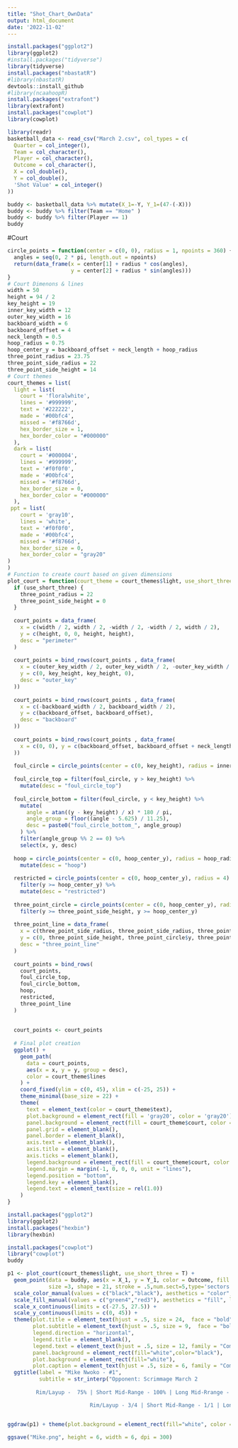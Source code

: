 ```yaml
---
title: "Shot_Chart_OwnData"
output: html_document
date: '2022-11-02'
---
```


```r
install.packages("ggplot2")
library(ggplot2)
#install.packages("tidyverse")
library(tidyverse)
install.packages("nbastatR")
#library(nbastatR)
devtools::install_github  
#library(ncaahoopR)
install.packages("extrafont")
library(extrafont)
install.packages("cowplot")
library(cowplot) 
```

```r
library(readr)
basketball_data <- read_csv("March 2.csv", col_types = c(
  Quarter = col_integer(),
  Team = col_character(),
  Player = col_character(),
  Outcome = col_character(),
  X = col_double(),
  Y = col_double(),
  'Shot Value' = col_integer()
))

buddy <- basketball_data %>% mutate(X_1=-Y, Y_1=(47-(-X)))
buddy <- buddy %>% filter(Team == "Home" )
buddy <- buddy %>% filter(Player == 1)
buddy
```

#Court
```r
circle_points = function(center = c(0, 0), radius = 1, npoints = 360) {
  angles = seq(0, 2 * pi, length.out = npoints)
  return(data_frame(x = center[1] + radius * cos(angles),
                    y = center[2] + radius * sin(angles)))
}
# Court Dimenons & lines
width = 50
height = 94 / 2
key_height = 19
inner_key_width = 12
outer_key_width = 16
backboard_width = 6
backboard_offset = 4
neck_length = 0.5
hoop_radius = 0.75
hoop_center_y = backboard_offset + neck_length + hoop_radius
three_point_radius = 23.75
three_point_side_radius = 22
three_point_side_height = 14
# Court themes
court_themes = list(
  light = list(
    court = 'floralwhite',
    lines = '#999999',
    text = '#222222',
    made = '#00bfc4',
    missed = '#f8766d',
    hex_border_size = 1,
    hex_border_color = "#000000"
  ),
  dark = list(
    court = '#000004',
    lines = '#999999',
    text = '#f0f0f0',
    made = '#00bfc4',
    missed = '#f8766d',
    hex_border_size = 0,
    hex_border_color = "#000000"
  ),
 ppt = list(
    court = 'gray10',
    lines = 'white',
    text = '#f0f0f0',
    made = '#00bfc4',
    missed = '#f8766d',
    hex_border_size = 0,
    hex_border_color = "gray20"
)
)
# Function to create court based on given dimensions
plot_court = function(court_theme = court_themes$light, use_short_three = FALSE) {
  if (use_short_three) {
    three_point_radius = 22
    three_point_side_height = 0
  }
  
  court_points = data_frame(
    x = c(width / 2, width / 2, -width / 2, -width / 2, width / 2),
    y = c(height, 0, 0, height, height),
    desc = "perimeter"
  )
  
  court_points = bind_rows(court_points , data_frame(
    x = c(outer_key_width / 2, outer_key_width / 2, -outer_key_width / 2, -outer_key_width / 2),
    y = c(0, key_height, key_height, 0),
    desc = "outer_key"
  ))
  
  court_points = bind_rows(court_points , data_frame(
    x = c(-backboard_width / 2, backboard_width / 2),
    y = c(backboard_offset, backboard_offset),
    desc = "backboard"
  ))
  
  court_points = bind_rows(court_points , data_frame(
    x = c(0, 0), y = c(backboard_offset, backboard_offset + neck_length), desc = "neck"
  ))
  
  foul_circle = circle_points(center = c(0, key_height), radius = inner_key_width / 2)
  
  foul_circle_top = filter(foul_circle, y > key_height) %>%
    mutate(desc = "foul_circle_top")
  
  foul_circle_bottom = filter(foul_circle, y < key_height) %>%
    mutate(
      angle = atan((y - key_height) / x) * 180 / pi,
      angle_group = floor((angle - 5.625) / 11.25),
      desc = paste0("foul_circle_bottom_", angle_group)
    ) %>%
    filter(angle_group %% 2 == 0) %>%
    select(x, y, desc)
  
  hoop = circle_points(center = c(0, hoop_center_y), radius = hoop_radius) %>%
    mutate(desc = "hoop")
  
  restricted = circle_points(center = c(0, hoop_center_y), radius = 4) %>%
    filter(y >= hoop_center_y) %>%
    mutate(desc = "restricted")
  
  three_point_circle = circle_points(center = c(0, hoop_center_y), radius = three_point_radius) %>%
    filter(y >= three_point_side_height, y >= hoop_center_y)
  
  three_point_line = data_frame(
    x = c(three_point_side_radius, three_point_side_radius, three_point_circle$x, -three_point_side_radius, -three_point_side_radius),
    y = c(0, three_point_side_height, three_point_circle$y, three_point_side_height, 0),
    desc = "three_point_line"
  )
  
  court_points = bind_rows(
    court_points,
    foul_circle_top,
    foul_circle_bottom,
    hoop,
    restricted,
    three_point_line
  )
  
  
  court_points <- court_points
  
  # Final plot creation
  ggplot() +
    geom_path(
      data = court_points,
      aes(x = x, y = y, group = desc),
      color = court_theme$lines
    ) +
    coord_fixed(ylim = c(0, 45), xlim = c(-25, 25)) +
    theme_minimal(base_size = 22) +
    theme(
      text = element_text(color = court_theme$text),
      plot.background = element_rect(fill = 'gray20', color = 'gray20'),
      panel.background = element_rect(fill = court_theme$court, color = court_theme$court),
      panel.grid = element_blank(),
      panel.border = element_blank(),
      axis.text = element_blank(),
      axis.title = element_blank(),
      axis.ticks = element_blank(),
      legend.background = element_rect(fill = court_theme$court, color = court_theme$court),
      legend.margin = margin(-1, 0, 0, 0, unit = "lines"),
      legend.position = "bottom",
      legend.key = element_blank(),
      legend.text = element_text(size = rel(1.0))
    )
}
```

```r
install.packages("ggplot2")
library(ggplot2)
install.packages("hexbin")
library(hexbin)

```

```r
install.packages("cowplot")
library("cowplot")
buddy
```


```r
p1 <- plot_court(court_themes$light, use_short_three = T) +
  geom_point(data = buddy, aes(x = X_1, y = Y_1, color = Outcome, fill = Outcome), 
             size =3, shape = 21, stroke = .5,num.sect=5,type='sectors') +  
  scale_color_manual(values = c("black","black"), aesthetics = "color", labels=c("Make","Miss")) +
  scale_fill_manual(values = c("green4","red3"), aesthetics = "fill", labels=c("Make","Miss")) +
  scale_x_continuous(limits = c(-27.5, 27.5)) + 
  scale_y_continuous(limits = c(0, 45)) +
  theme(plot.title = element_text(hjust = .5, size = 24,  face = "bold", vjust = 0),
        plot.subtitle = element_text(hjust = .5, size = 9,  face = "bold", vjust = -1),
        legend.direction = "horizontal",
        legend.title = element_blank(),
        legend.text = element_text(hjust = .5, size = 12, family = "Comic Sans MS", face = "bold", colour = "black"),
        panel.background = element_rect(fill="white",color="black"),
        plot.background = element_rect(fill="white"),
        plot.caption = element_text(hjust = .5, size = 6, family = "Comic Sans MS",face = "italic", colour = "white", vjust = 8)) +
  ggtitle(label = "Mike Nwoko - #1",
          subtitle = str_interp("Opponent: Scrimmage March 2
          
         Rim/Layup -  75% | Short Mid-Range - 100% | Long Mid-Rrange - 0% | 3-PT - 0%

                          Rim/Layup - 3/4 | Short Mid-Range - 1/1 | Long Mid-Rrange - 0/0 | 3-PT - 0/2               "))


ggdraw(p1) + theme(plot.background = element_rect(fill="white", color = NA))
```


```r
ggsave("Mike.png", height = 6, width = 6, dpi = 300)
```


```r


```

